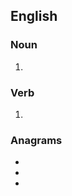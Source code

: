 ==English==

===Noun===
{{head|en|noun plural form}}

# {{plural of|misdeal|lang=en}}

===Verb===
{{head|en|verb form}}

# {{en-third-person singular of|misdeal}}

===Anagrams===
* {{l|en|maidless}}
* {{l|en|medial Ss}}
* {{l|en|misleads}}